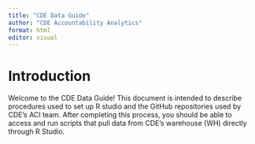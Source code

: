 ```yaml
---
title: "CDE Data Guide"
author: "CDE Accountability Analytics"
format: html
editor: visual
---
```


# Introduction

Welcome to the CDE Data Guide! This document is intended to describe procedures used to set up R studio and the GitHub repositories used by CDE’s ACI team. After completing this process, you should be able to access and run scripts that pull data from CDE’s warehouse (WH) directly through R Studio.

# 
